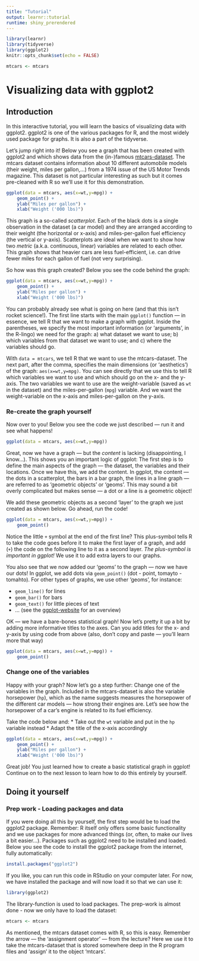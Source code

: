 ```yaml
---
title: "Tutorial"
output: learnr::tutorial
runtime: shiny_prerendered
---
```


```r
library(learnr)
library(tidyverse)
library(ggplot2)
knitr::opts_chunk$set(echo = FALSE)

mtcars <- mtcars

```


# Visualizing data with ggplot2

## Introduction

In this interactive tutorial, you will learn the basics of visualizing data with ggplot2. ggplot2 is one of the various packages for R, and the most widely used package for graphs. It is also a part of the tidyverse.

Let's jump right into it! Below you see a graph that has been created with ggplot2 and which shows data from the (in-)famous [mtcars-dataset](https://stat.ethz.ch/R-manual/R-patched/library/datasets/html/mtcars.html). The mtcars dataset contains information about 10 different automobile models (their weight, miles per gallon,...) from a 1974 issue of the US Motor Trends magazine. This dataset is not particular interesting as such but it comes pre-cleaned with R so we'll use it for this demonstration.

```r

ggplot(data = mtcars, aes(x=wt,y=mpg)) +
    geom_point() +
    ylab("Miles per gallon") +
    xlab("Weight ('000 lbs)")

```

This graph is a so-called *scatterplot*. Each of the black dots is a single observation in the dataset (a car model) and they are arranged according to their weight (the horizontal or x-axis) and miles-per-gallon fuel efficiency (the vertical or y-axis). Scatterplots are ideal when we want to show how two *metric* (a.k.a. continuous, linear) variables are related to each other. This graph shows that heavier cars are less fuel-efficient, i.e. can drive fewer miles for each gallon of fuel (not very surprising).

So how was this graph created? Below you see the code behind the graph:
```r
ggplot(data = mtcars, aes(x=wt,y=mpg)) +
    geom_point() +
    ylab("Miles per gallon") +
    xlab("Weight ('000 lbs)")
```

You can probably already see what is going on here (and that this isn't rocket science!). The first line starts with the main `ggplot()` function --- in essence, we tell R that we want to make a graph with ggplot. Inside the parentheses, we specify the most important information (or 'arguments', in the R-lingo) we need for the graph: a) what dataset we want to use; b) which variables from that dataset we want to use; and c) where the variables should go. 

With `data = mtcars`, we tell R that we want to use the mtcars-dataset. The next part, after the comma, specifies the main dimensions (or 'aesthetics') of the graph: `aes(x=wt,y=mpg)`. You can see directly that we use this to tell R which variables we want to use and which should go on the x- and the y-axis. The two variables we want to use are the weight-variable (saved as `wt` in the dataset) and the miles-per-gallon (`mpg`) variable. And we want the weight-variable on the x-axis and miles-per-gallon on the y-axis.

### Re-create the graph yourself

Now over to you! Below you see the code we just described --- run it and see what happens!

```r
ggplot(data = mtcars, aes(x=wt,y=mpg))
```

Great, now we have a graph --- but the *content* is lacking (disappointing, I know...). This shows you an important logic of ggplot: The first step is to define the main aspects of the graph --- the dataset, the variables and their locations. Once we have this, we add the content. In ggplot, the content --- the dots in a scatterplot, the bars in a bar graph, the lines in a line graph --- are referred to as 'geometric objects' or 'geoms'. This may sound a bit overly complicated but makes sense --- a dot or a line is a geometric object! 

We add these geometric objects as a second 'layer' to the graph we just created as shown below. Go ahead, run the code!
```r
ggplot(data = mtcars, aes(x=wt,y=mpg)) +
    geom_point()
```

Notice the little `+` symbol at the end of the first line? This plus-symbol tells R to take the code goes before it to make the first layer of a graph, and add (`+`) the code on the following line to it as a second layer. *The plus-symbol is important in ggplot!* We use it to add extra layers to our graphs.

You also see that we now added our 'geoms' to the graph --- now we have our dots! In ggplot, we add dots via `geom_point()` (dot - point, tomayto - tomahto). For other types of graphs, we use other 'geoms', for instance:

* `geom_line()` for lines
* `geom_bar()` for bars
* `geom_text()` for little pieces of text
* ... (see the [ggplot-website](https://ggplot2.tidyverse.org/reference/) for an overview)

OK --- we have a bare-bones statistical graph! Now let's pretty it up a bit by adding more informative titles to the axes. Can you add titles for the x- and y-axis by using code from above (also, don't copy and paste --- you'll learn more that way)

```r
ggplot(data = mtcars, aes(x=wt,y=mpg)) +
    geom_point()
```

### Change one of the variables

Happy with your graph? Now let's go a step further: Change one of the variables in the graph. Included in the mtcars-dataset is also the variable horsepower (`hp`), which as the name suggests measures the horsepower of the different car models --- how strong their engines are. Let's see how the horsepower of a car's engine is related to its fuel efficiency.

Take the code below and:
* Take out the `wt` variable and put in the `hp` variable instead
* Adapt the title of the x-axis accordingly

```r
ggplot(data = mtcars, aes(x=wt,y=mpg)) +
    geom_point() +
    ylab("Miles per gallon") +
    xlab("Weight ('000 lbs)")
```

Great job! You just learned how to create a basic statistical graph in ggplot! Continue on to the next lesson to learn how to do this entirely by yourself.

## Doing it yourself

### Prep work - Loading packages and data

If you were doing all this by yourself, the first step would be to load the ggplot2 package. Remember: R itself only offers some basic functionality and we use packages for 
more advanced things (or, often, to make our lives a bit easier...). Packages such as ggplot2 need to be installed and loaded. Below you see the code to install the ggplot2 package from the internet, fully automatically:

```r
install.packages("ggplot2")
```

If you like, you can run this code in RStudio on your computer later. For now, we have installed the package and will now load it so that we can use it:
```r
library(ggplot2)
```

The library-function is used to load packages. The prep-work is almost done - now we only have to load the dataset:
```r
mtcars <- mtcars
```
As mentioned, the mtcars dataset comes with R, so this is easy. Remember the arrow --- the 'assignment operator' --- from the lecture? Here we use it to take the mtcars-dataset that is stored somewhere deep in the R program files and 'assign' it to the object 'mtcars'.
